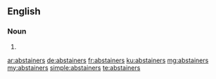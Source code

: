 ==English==

===Noun===
{{head|en|plural}}

# {{plural of|abstainer|lang=en}}

[[ar:abstainers]]
[[de:abstainers]]
[[fr:abstainers]]
[[ku:abstainers]]
[[mg:abstainers]]
[[my:abstainers]]
[[simple:abstainers]]
[[te:abstainers]]